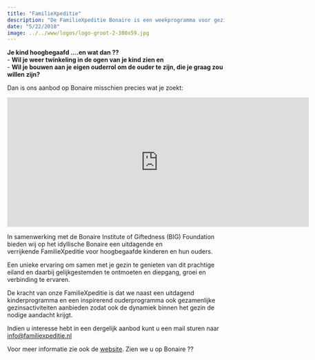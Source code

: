 ```yaml
---
title: "FamilieXpeditie"
description: "De FamilieXpeditie Bonaire is een weekprogramma voor gezinnen met kinderen in de basisschoolleeftijd. Het programma bestaat uit een combinatie van verrijkingsonderwijs voor kinderen, een inspirerend ouderprogramma en leuke verbindende gezinsactiviteiten."
date: "5/22/2018"
image: ../../www/logos/logo-groot-2-300x59.jpg
---
```


**Je kind hoogbegaafd ….en wat dan ??**<br>
- **Wil je weer twinkeling in de ogen van je kind zien en**<br>
- **Wil je bouwen aan je eigen ouderrol om de ouder te zijn, die je graag zou willen zijn?**

Dan is ons aanbod op Bonaire misschien precies wat je zoekt:

::: {.video-container style="float: center; margin-right: 10px;"}
<iframe width="700" height="300" src="https://www.youtube.com/embed/1l893DmF1lY?rel=0" frameborder="0" allowfullscreen></iframe>

:::

In samenwerking met de Bonaire Institute of Giftedness (BIG) Foundation bieden wij op het idyllische Bonaire een uitdagende en verrijkende FamilieXpeditie voor hoogbegaafde kinderen en hun ouders.

Een unieke ervaring om samen met je gezin te genieten van dit prachtige eiland en daarbij gelijkgestemden te ontmoeten en diepgang, groei en verbinding te ervaren.

De kracht van onze FamilieXpeditie is dat we naast een uitdagend kinderprogramma en een inspirerend ouderprogramma ook gezamenlijke gezinsactiviteiten aanbieden zodat ook de dynamiek binnen het gezin de nodige aandacht krijgt.

Indien u interesse hebt in een dergelijk aanbod kunt u een mail sturen naar [info@familiexpeditie.nl](mailto:info@familiexpeditie.nl)

Voor meer informatie zie ook de [website](http://familiexpeditie.nl/). Zien we u op Bonaire ??
